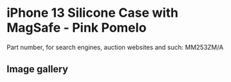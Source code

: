 
# iPhone 13 Silicone Case with MagSafe - Pink Pomelo

Part number, for search engines, auction websites and such: MM253ZM/A

## Image gallery

<div style={{ width: "768px" }}>
  <GalleryComponent
    images={[
      {
        original: "/everysource/MM253.png",
        thumbnail: "/everypreview/MM253.png",
      },
      {
        original: "/everysource/MM253_AV1.png",
        thumbnail: "/everypreview/MM253_AV1.png",
      },
      {
        original: "/everysource/MM253_AV2.png",
        thumbnail: "/everypreview/MM253_AV2.png",
      },
      {
        original: "/everysource/MM253_AV3.png",
        thumbnail: "/everypreview/MM253_AV3.png",
      },
      {
        original: "/everysource/MM253_AV4.png",
        thumbnail: "/everypreview/MM253_AV4.png",
      },
      {
        original: "/everysource/MM253_AV5.png",
        thumbnail: "/everypreview/MM253_AV5.png",
      },
      {
        original: "/everysource/MM253_AV6.png",
        thumbnail: "/everypreview/MM253_AV6.png",
      }
    ]}
  />
</div>